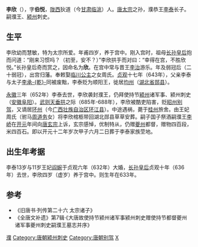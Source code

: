 '''李欣'''（{{bd|633年||約687年或688年||catIdx=L}}），字'''伯悦'''，[[陇西郡|陇西]]狄道（今[[甘肃|甘肃]][[临洮|临洮]]）人。[[唐太宗|唐太宗]]之孙，濮恭王[[李泰_(唐朝)|李泰]]长子。嗣濮王、[[颍州|颍州]]刺史。

== 生平 ==
李欣幼而慧敏，特为太宗所爱。年甫四岁，养于宫中。刚入宫时，祖母[[长孙皇后|长孙皇后]]抱而问道：“刚来习惯吗？（初至，安不？）”李欣拱手而对曰：“幸得在宫，不胜欣悦。”长孙皇后奇而赏之，因命名为'''欣'''。在宫中常与晋王[[李治|李治]]游乐。年及弱冠后（二十弱冠），出宫归藩。奉敕娶[[李孟姜|临川公主]]之女周氏。[[贞观_(唐朝)|贞观]]十七年（643年），父亲李泰与太子[[李承乾|李承-{乾}-]]同被废黜，李泰贬为顺阳王，徙居[[均州|均州]]（[[湖北省|湖北省]][[郧县|郧县]]）。

[[永徽|永徽]]三年（652年）李泰去世，李欣袭封濮王，仍拜使持节[[颍州|颍州]]诸军事、颍州刺史（[[安徽|安徽]][[阜阳|阜阳]]）。[[武则天|武则天]][[垂拱|垂拱]]之际（685年-688年），李欣被酷吏陷害，贬[[昭州|昭州]][[别驾|别驾]]，又谪居[[环州_(唐朝)|环州]]（今[[广西壮族自治区|广西壮族自治区]][[环江县|环江县]]）。中途遇祸，薨于[[桂州|桂州]]旅舍。由王妃周氏（驸马[[周道务|周道务]]女）将李欣棺柩带回湖北郧县草草安葬。嗣子国子祭酒嗣濮王[[李峤_(嗣濮王)|李峤]]在[[开元|开元]]年间向[[唐玄宗|唐玄宗]]上诉，玄宗感悼，优制特从，仍赠[[夔州|夔州]]都督，赠物四百段，米四百石。即以开元十二年岁次甲子六月二日葬于李泰家族茔地。

== 出生年考据 ==
李泰13岁与11岁王妃[[阎婉|阎婉]]于贞观六年（632年）大婚，[[长孙皇后|长孙皇后]]贞观十年（636年）去世，李欣四岁（虚岁）养于宫中。则生年在633年。

==参考==
* 《旧唐书·列传第二十六 太宗诸子》
* 《全唐文补遗》第7辑·《大唐故使持节颍州诸军事颍州刺史赠使持节都督夔州诸军事夔州刺史嗣濮王墓志并序》

[[Category:唐朝宗室嗣王|濮]]
[[Category:唐朝颍州刺史|Category:唐朝颍州刺史]]
[[Category:唐朝别驾|Category:唐朝别驾]]
[[Category:李姓|X]]